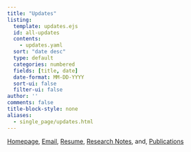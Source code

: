 ```yaml
---
title: "Updates"
listing:
  template: updates.ejs
  id: all-updates
  contents: 
    - updates.yaml
  sort: "date desc"
  type: default
  categories: numbered
  fields: [title, date]
  date-format: MM-DD-YYYY
  sort-ui: false
  filter-ui: false
author: ''
comments: false
title-block-style: none
aliases: 
  - single_page/updates.html
---
```

```{=html}
<script>
for (const div of document.querySelectorAll('.category')) {
  div.classList.add('list-group-item', 'd-flex', 'justify-content-between', 'align-items-center');
}
for (const div of document.querySelectorAll('.quarto-listing-category.category-default')) {
  div.classList.add('list-group');
}

let counts = document.querySelectorAll('.quarto-category-count');
for (let i = 0; i < counts.length; i++) {
  let countText = counts[i].textContent;
  countText = countText.replace(/\(|\)/g, '');
  counts[i].textContent = countText;
  counts[i].classList.add('badge', 'bg-primary', 'rounded-pill');
}
</script>
```
<div class="mob-quick-nav">
::: {.callout-note title="Quick Navigation"}
[Homepage](index.qmd), [Email](mailto:mimansa@umich.edu), [Resume](https://drive.google.com/file/d/114a9vX3dpjajZa9isMDg_d294-v-FcZ7/view), [Research Notes](notes/index.qmd), and, [Publications](papers.qmd)
:::
</div>
